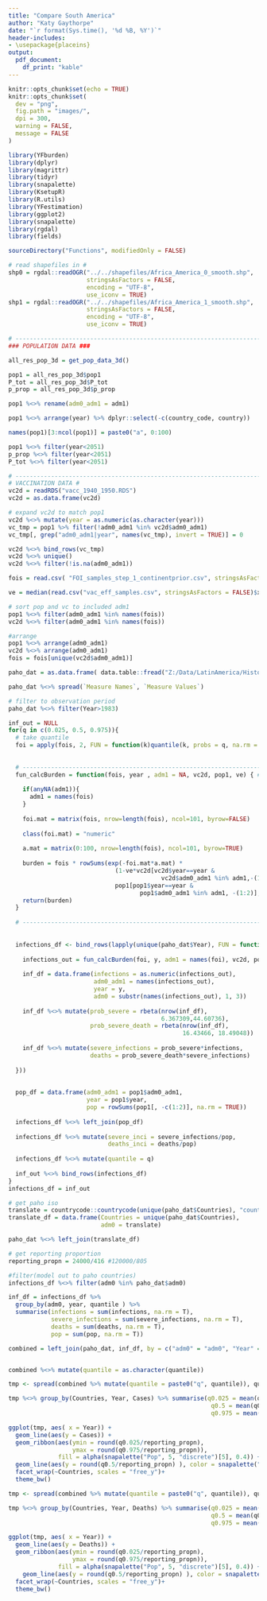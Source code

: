 ```yaml
---
title: "Compare South America"
author: "Katy Gaythorpe"
date: "`r format(Sys.time(), '%d %B, %Y')`"
header-includes: 
- \usepackage{placeins}
output: 
  pdf_document:
    df_print: "kable"
---
```


```r
knitr::opts_chunk$set(echo = TRUE)
knitr::opts_chunk$set(
  dev = "png",
  fig.path = "images/",
  dpi = 300,
  warning = FALSE,
  message = FALSE
)
```

```r
library(YFburden)
library(dplyr)
library(magrittr)
library(tidyr)
library(snapalette)
library(KsetupR)
library(R.utils)
library(YFestimation)
library(ggplot2)
library(snapalette)
library(rgdal)
library(fields)

sourceDirectory("Functions", modifiedOnly = FALSE)

# read shapefiles in #
shp0 = rgdal::readOGR("../../shapefiles/Africa_America_0_smooth.shp",
                      stringsAsFactors = FALSE,
                      encoding = "UTF-8",
                      use_iconv = TRUE)
shp1 = rgdal::readOGR("../../shapefiles/Africa_America_1_smooth.shp",
                      stringsAsFactors = FALSE,
                      encoding = "UTF-8",
                      use_iconv = TRUE)

```


```r

# ---------------------------------------------------------------------------
### POPULATION DATA ###

all_res_pop_3d = get_pop_data_3d() 

pop1 = all_res_pop_3d$pop1                                      
P_tot = all_res_pop_3d$P_tot                               
p_prop = all_res_pop_3d$p_prop                                  

pop1 %<>% rename(adm0_adm1 = adm1)

pop1 %<>% arrange(year) %>% dplyr::select(-c(country_code, country))

names(pop1)[3:ncol(pop1)] = paste0("a", 0:100)

pop1 %<>% filter(year<2051)
p_prop %<>% filter(year<2051)
P_tot %<>% filter(year<2051)

# ---------------------------------------------------------------------------
# VACCINATION DATA #
vc2d = readRDS("vacc_1940_1950.RDS")
vc2d = as.data.frame(vc2d)

# expand vc2d to match pop1
vc2d %<>% mutate(year = as.numeric(as.character(year)))
vc_tmp = pop1 %>% filter(!adm0_adm1 %in% vc2d$adm0_adm1)
vc_tmp[, grep("adm0_adm1|year", names(vc_tmp), invert = TRUE)] = 0

vc2d %<>% bind_rows(vc_tmp)
vc2d %<>% unique()
vc2d %<>% filter(!is.na(adm0_adm1))

```


```r


fois = read.csv( "FOI_samples_step_1_continentprior.csv", stringsAsFactors = FALSE)

ve = median(read.csv("vac_eff_samples.csv", stringsAsFactors = FALSE)$x)

# sort pop and vc to included adm1
pop1 %<>% filter(adm0_adm1 %in% names(fois))
vc2d %<>% filter(adm0_adm1 %in% names(fois))

#arrange
pop1 %<>% arrange(adm0_adm1)
vc2d %<>% arrange(adm0_adm1)
fois = fois[unique(vc2d$adm0_adm1)]


```

```r

paho_dat = as.data.frame( data.table::fread("Z:/Data/LatinAmerica/Historic_data.csv", stringsAsFactors = FALSE))

paho_dat %<>% spread(`Measure Names`, `Measure Values`)

# filter to observation period
paho_dat %<>% filter(Year>1983)
```


```r
inf_out = NULL
for(q in c(0.025, 0.5, 0.975)){
  # take quantile
  foi = apply(fois, 2, FUN = function(k)quantile(k, probs = q, na.rm = TRUE))
  
  
  # ---------------------------------------------------------------------------
  fun_calcBurden = function(fois, year , adm1 = NA, vc2d, pop1, ve) { # Tini's burden function
    
    if(anyNA(adm1)){
      adm1 = names(fois)
    }
    
    foi.mat = matrix(fois, nrow=length(fois), ncol=101, byrow=FALSE)
    
    class(foi.mat) = "numeric"
    
    a.mat = matrix(0:100, nrow=length(fois), ncol=101, byrow=TRUE)
    
    burden = fois * rowSums(exp(-foi.mat*a.mat) * 
                              (1-ve*vc2d[vc2d$year==year & 
                                           vc2d$adm0_adm1 %in% adm1,-(1:3)]) *
                              pop1[pop1$year==year & 
                                     pop1$adm0_adm1 %in% adm1, -(1:2)], na.rm=TRUE)
    return(burden)
  }
  
  # ---------------------------------------------------------------------------
  
  
  infections_df <- bind_rows(lapply(unique(paho_dat$Year), FUN = function(y) {
    
    infections_out = fun_calcBurden(foi, y, adm1 = names(foi), vc2d, pop1, ve) 
    
    inf_df = data.frame(infections = as.numeric(infections_out),
                        adm0_adm1 = names(infections_out),
                        year = y,
                        adm0 = substr(names(infections_out), 1, 3))
    
    inf_df %<>% mutate(prob_severe = rbeta(nrow(inf_df),
                                           6.367309,44.60736),
                       prob_severe_death = rbeta(nrow(inf_df),
                                                 16.43466, 18.49048))
    
    inf_df %<>% mutate(severe_infections = prob_severe*infections,
                       deaths = prob_severe_death*severe_infections)
    
  }))
  
  
  pop_df = data.frame(adm0_adm1 = pop1$adm0_adm1,
                      year = pop1$year,
                      pop = rowSums(pop1[, -c(1:2)], na.rm = TRUE))
  
  infections_df %<>% left_join(pop_df)
  
  infections_df %<>% mutate(severe_inci = severe_infections/pop,
                            deaths_inci = deaths/pop)
  
  infections_df %<>% mutate(quantile = q)
  
  inf_out %<>% bind_rows(infections_df)
}
infections_df = inf_out

```

```r
# get paho iso
translate = countrycode::countrycode(unique(paho_dat$Countries), "country.name", "iso3c")
translate_df = data.frame(Countries = unique(paho_dat$Countries),
                          adm0 = translate)

paho_dat %<>% left_join(translate_df)

# get reporting proportion
reporting_propn = 24000/416 #120000/805

#filter(model out to paho countries)
infections_df %<>% filter(adm0 %in% paho_dat$adm0)

```


```r

inf_df = infections_df %>% 
  group_by(adm0, year, quantile ) %>% 
  summarise(infections = sum(infections, na.rm = T),
            severe_infections = sum(severe_infections, na.rm = T),
            deaths = sum(deaths, na.rm = T),
            pop = sum(pop, na.rm = T))

combined = left_join(paho_dat, inf_df, by = c("adm0" = "adm0", "Year" = "year"))


combined %<>% mutate(quantile = as.character(quantile))

```

```r

tmp <- spread(combined %>% mutate(quantile = paste0("q", quantile)), quantile, severe_infections)

tmp %<>% group_by(Countries, Year, Cases) %>% summarise(q0.025 = mean(q0.025, na.rm=T),
                                                         q0.5 = mean(q0.5, na.rm=T),
                                                         q0.975 = mean(q0.975, na.rm=T))

ggplot(tmp, aes( x = Year)) + 
  geom_line(aes(y = Cases)) +
  geom_ribbon(aes(ymin = round(q0.025/reporting_propn), 
                  ymax = round(q0.975/reporting_propn)), 
              fill = alpha(snapalette("Pop", 5, "discrete")[5], 0.4)) +
  geom_line(aes(y = round(q0.5/reporting_propn) ), color = snapalette("Pop", 5, "discrete")[5], size = 1)+
  facet_wrap(~Countries, scales = "free_y")+ 
  theme_bw()
```

```r

tmp <- spread(combined %>% mutate(quantile = paste0("q", quantile)), quantile, deaths)

tmp %<>% group_by(Countries, Year, Deaths) %>% summarise(q0.025 = mean(q0.025, na.rm=T),
                                                         q0.5 = mean(q0.5, na.rm=T),
                                                         q0.975 = mean(q0.975, na.rm=T))

ggplot(tmp, aes( x = Year)) + 
  geom_line(aes(y = Deaths)) +
  geom_ribbon(aes(ymin = round(q0.025/reporting_propn), 
                  ymax = round(q0.975/reporting_propn)), 
              fill = alpha(snapalette("Pop", 5, "discrete")[5], 0.4)) +
    geom_line(aes(y = round(q0.5/reporting_propn) ), color = snapalette("Pop", 5, "discrete")[5], size = 1)+
  facet_wrap(~Countries, scales = "free_y")+ 
  theme_bw()
```


